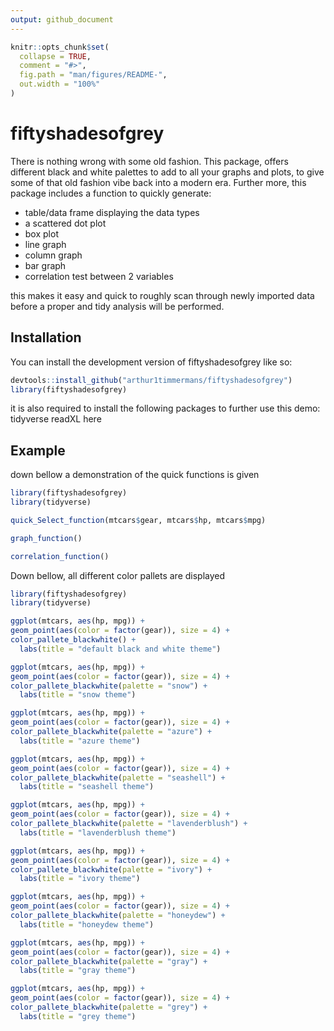 ```yaml
---
output: github_document
---
```


<!-- README.md is generated from README.Rmd. Please edit that file -->

```r
knitr::opts_chunk$set(
  collapse = TRUE,
  comment = "#>",
  fig.path = "man/figures/README-",
  out.width = "100%"
)
```

# fiftyshadesofgrey

<!-- badges: start -->
<!-- badges: end -->

There is nothing wrong with some old fashion. This package, offers different black and white palettes to add to all your graphs and plots, to give some of that old fashion vibe back into a modern era. Further more, this package includes a function to quickly generate: 

- table/data frame displaying the data types 
- a scattered dot plot 
- box plot 
- line graph 
- column graph 
- bar graph 
- correlation test between 2 variables 

this makes it easy and quick to roughly  scan through newly imported data before a proper and tidy analysis will be performed. 


## Installation

You can install the development version of fiftyshadesofgrey like so:

``` r
devtools::install_github("arthur1timmermans/fiftyshadesofgrey")
library(fiftyshadesofgrey)
```

it is also required to install the following packages to further use this demo: 
tidyverse
readXL
here

## Example

down bellow a demonstration of the quick functions is given 

```r
library(fiftyshadesofgrey)
library(tidyverse)

quick_Select_function(mtcars$gear, mtcars$hp, mtcars$mpg)

graph_function()

correlation_function()
```


Down bellow, all different color pallets are displayed 

```r
library(fiftyshadesofgrey)
library(tidyverse)

ggplot(mtcars, aes(hp, mpg)) +
geom_point(aes(color = factor(gear)), size = 4) +
color_pallete_blackwhite() + 
  labs(title = "default black and white theme")

ggplot(mtcars, aes(hp, mpg)) +
geom_point(aes(color = factor(gear)), size = 4) +
color_pallete_blackwhite(palette = "snow") + 
  labs(title = "snow theme")

ggplot(mtcars, aes(hp, mpg)) +
geom_point(aes(color = factor(gear)), size = 4) +
color_pallete_blackwhite(palette = "azure") + 
  labs(title = "azure theme")

ggplot(mtcars, aes(hp, mpg)) +
geom_point(aes(color = factor(gear)), size = 4) +
color_pallete_blackwhite(palette = "seashell") + 
  labs(title = "seashell theme")

ggplot(mtcars, aes(hp, mpg)) +
geom_point(aes(color = factor(gear)), size = 4) +
color_pallete_blackwhite(palette = "lavenderblush") + 
  labs(title = "lavenderblush theme")

ggplot(mtcars, aes(hp, mpg)) +
geom_point(aes(color = factor(gear)), size = 4) +
color_pallete_blackwhite(palette = "ivory") + 
  labs(title = "ivory theme")

ggplot(mtcars, aes(hp, mpg)) +
geom_point(aes(color = factor(gear)), size = 4) +
color_pallete_blackwhite(palette = "honeydew") + 
  labs(title = "honeydew theme")

ggplot(mtcars, aes(hp, mpg)) +
geom_point(aes(color = factor(gear)), size = 4) +
color_pallete_blackwhite(palette = "gray") + 
  labs(title = "gray theme")

ggplot(mtcars, aes(hp, mpg)) +
geom_point(aes(color = factor(gear)), size = 4) +
color_pallete_blackwhite(palette = "grey") + 
  labs(title = "grey theme")
```


